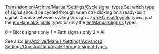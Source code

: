 [[Translation:en/Archive/Manual/Settings/Cycle signal types]]
Set which type of signal should be cycled through when ctrl-clicking on a ready-built signal. Choose between cycling through all [[en/Manual/Signals]] types, just the [[en/Manual/Signals]] types or only the [[en/Manual/Signals]] types.

0 = Block signals only
1 = Path signals only
2 = All

See also: [[en/Archive/Manual/Settings/Advanced Settings/Construction#cycle-through-signal-types]]